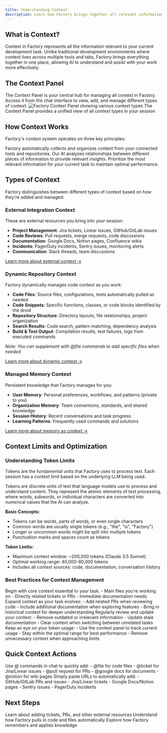 ```yaml
---
title: Understanding Context
description: Learn how Factory brings together all relevant information for your development tasks in one unified system
---
```


## What is Context?

Context in Factory represents all the information relevant to your current development task. Unlike traditional development environments where context lives across multiple tools and tabs, Factory brings everything together in one place, allowing AI to understand and assist with your work more effectively.

## The Context Panel

<Note>
  The Context Panel is your central hub for managing all context in Factory. Access it from the chat interface to view, add, and manage different types of context.
</Note>

<Card>
  <img src="/images/features/context-panel-overview.png" alt="Factory Context Panel showing various context types" />
  <Caption>The Context Panel provides a unified view of all context types in your session</Caption>
</Card>

## How Context Works

Factory's context system operates on three key principles:

<CardGroup cols={3}>
  <Card title="Smart Aggregation" icon="layer-group">
    Factory automatically collects and organizes context from your connected tools and repositories.
  </Card>

  <Card title="Intelligent Understanding" icon="brain">
    Our AI analyzes relationships between different pieces of information to provide relevant insights.
  </Card>

  <Card title="Selective Focus" icon="bullseye">
    Prioritize the most relevant information for your current task to maintain optimal performance.
  </Card>
</CardGroup>

## Types of Context

Factory distinguishes between different types of context based on how they're added and managed:

### External Integration Context
These are external resources you bring into your session:
- **Project Management**: Jira tickets, Linear issues, GitHub/GitLab issues
- **Code Reviews**: Pull requests, merge requests, code discussions
- **Documentation**: Google Docs, Notion pages, Confluence wikis
- **Incidents**: PagerDuty incidents, Sentry issues, monitoring alerts
- **Communication**: Slack threads, team discussions

[Learn more about external context →](/core-concepts/context/external-integrations)

### Dynamic Repository Context
Factory dynamically manages code context as you work:
- **Code Files**: Source files, configurations, tests automatically pulled as needed
- **Code Snippets**: Specific functions, classes, or code blocks identified by the droid
- **Repository Structure**: Directory layouts, file relationships, project organization
- **Search Results**: Code search, pattern matching, dependency analysis
- **Build & Test Output**: Compilation results, test failures, logs from executed commands

*Note: You can supplement with @file commands to add specific files when needed*

[Learn more about dynamic context →](/core-concepts/context/dynamic-retrieval)

### Managed Memory Context
Persistent knowledge that Factory manages for you:
- **User Memory**: Personal preferences, workflows, and patterns (private to you)
- **Organization Memory**: Team conventions, standards, and shared knowledge
- **Session History**: Recent conversations and task progress
- **Learning Patterns**: Frequently used commands and solutions

[Learn more about memory as context →](/core-concepts/context/memory)

## Context Limits and Optimization

### Understanding Token Limits

Tokens are the fundamental units that Factory uses to process text. Each session has a context limit based on the underlying LLM being used.

<Accordion title="What are Tokens?">
  Tokens are discrete units of text that language models use to process and understand content. They represent the atomic elements of text processing, where words, subwords, or individual characters are converted into numerical values that the AI can analyze.

  **Basic Concepts:**
  - Tokens can be words, parts of words, or even single characters
  - Common words are usually single tokens (e.g., "the", "is", "Factory")
  - Longer or uncommon words might be split into multiple tokens
  - Punctuation marks and spaces count as tokens

  **Token Limits:**
  - Maximum context window: ~200,000 tokens (Claude 3.5 Sonnet)
  - Optimal working range: 40,000-80,000 tokens
  - Includes all context sources: code, documentation, conversation history
</Accordion>

### Best Practices for Context Management

<Steps>
  <Step title="Start Focused">
    Begin with core context essential to your task:
    - Main files you're working on
    - Directly related tickets or PRs
    - Immediate documentation needs
  </Step>

  <Step title="Add Context Gradually">
    Expand context as your task evolves:
    - Add related PRs when reviewing code
    - Include additional documentation when exploring features
    - Bring in historical context for deeper understanding
  </Step>

  <Step title="Maintain Context Hygiene">
    Regularly review and update your context:
    - Remove outdated or irrelevant information
    - Update stale documentation
    - Clear context when switching between unrelated tasks
  </Step>

  <Step title="Monitor Context Size">
    Keep an eye on your token usage:
    - Use the context panel to track current usage
    - Stay within the optimal range for best performance
    - Remove unnecessary context when approaching limits
  </Step>
</Steps>

## Quick Context Actions

<CardGroup cols={2}>
  <Card title="Add Context with @" icon="at">
    Use @ commands in chat to quickly add:
    - @file for code files
    - @ticket for Jira/Linear issues  
    - @pull request for PRs
    - @google docs for documents
    - @notion for wiki pages
  </Card>

  <Card title="Paste Links Directly" icon="link">
    Simply paste URLs to automatically add:
    - GitHub/GitLab PRs and issues
    - Jira/Linear tickets
    - Google Docs/Notion pages
    - Sentry issues
    - PagerDuty incidents
  </Card>
</CardGroup>

## Next Steps

<CardGroup cols={3}>
  <Card title="External Integrations" icon="plug" href="/core-concepts/context/external-integrations">
    Learn about adding tickets, PRs, and other external resources
  </Card>

  <Card title="Dynamic Retrieval" icon="magnifying-glass" href="/core-concepts/context/dynamic-retrieval">
    Understand how Factory pulls in code and files automatically
  </Card>

  <Card title="Memory System" icon="brain" href="/core-concepts/context/memory">
    Explore how Factory remembers and applies knowledge
  </Card>
</CardGroup>
